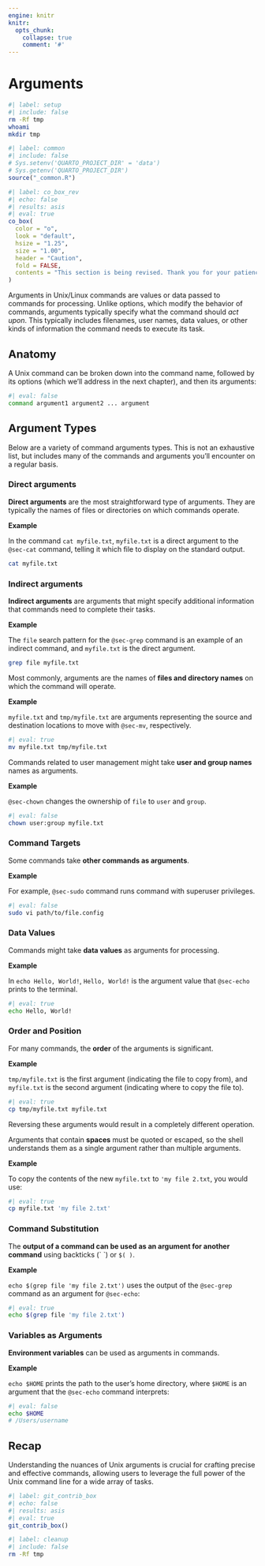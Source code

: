 ```yaml
---
engine: knitr
knitr:
  opts_chunk: 
    collapse: true
    comment: '#'
---
```


# Arguments {#sec-args}

```bash
#| label: setup
#| include: false
rm -Rf tmp
whoami
mkdir tmp
```

```r
#| label: common
#| include: false
# Sys.setenv('QUARTO_PROJECT_DIR' = 'data')
# Sys.getenv('QUARTO_PROJECT_DIR')
source("_common.R")
```

```r
#| label: co_box_rev
#| echo: false
#| results: asis
#| eval: true
co_box(
  color = "o",
  look = "default", 
  hsize = "1.25", 
  size = "1.00", 
  header = "Caution", 
  fold = FALSE,
  contents = "This section is being revised. Thank you for your patience."
)
```

Arguments in Unix/Linux commands are values or data passed to commands for processing. Unlike options, which modify the behavior of commands, arguments typically specify what the command should *act upon*. This typically includes filenames, user names, data values, or other kinds of information the command needs to execute its task.
 
## [Anatomy]{style="font-size: 1.05em; font-weight: bold;"}

A Unix command can be broken down into the command name, followed by its options (which we'll address in the next chapter), and then its arguments:

```bash
#| eval: false
command argument1 argument2 ... argument
```

## [Argument Types]{style="font-size: 1.05em; font-weight: bold;"} 

Below are a variety of command arguments types. This is not an exhaustive list, but includes many of the commands and arguments you'll encounter on a regular basis.

### Direct arguments

**Direct arguments** are the most straightforward type of arguments. They are typically the names of files or directories on which commands operate. 

**Example** 

In the command `cat myfile.txt`, `myfile.txt` is a direct argument to the <code>@sec-cat</code> command, telling it which file to display on the standard output.

```bash
cat myfile.txt
```

###  Indirect arguments

**Indirect arguments** are arguments that might specify additional information that commands need to complete their tasks.

**Example** 

The `file` search pattern for the <code>@sec-grep</code> command is an example of an indirect command, and `myfile.txt` is the direct argument.

```bash
grep file myfile.txt
```

Most commonly, arguments are the names of **files and directory names** on which the command will operate.

**Example**

`myfile.txt` and `tmp/myfile.txt` are arguments representing the source and destination locations to move with <code>@sec-mv</code>, respectively.

```bash
#| eval: true
mv myfile.txt tmp/myfile.txt
```

Commands related to user management might take **user and group names** names as arguments.

**Example**

<code>@sec-chown</code> changes the ownership of `file` to `user` and `group`.

```bash
#| eval: false
chown user:group myfile.txt
```

### Command Targets

Some commands take **other commands as arguments**.

**Example**

For example, <code>@sec-sudo</code> command runs command with superuser privileges.

```bash
#| eval: false
sudo vi path/to/file.config
```

### Data Values

Commands might take **data values** as arguments for processing. 

**Example**

In `echo Hello, World!`, `Hello, World!` is the argument value that <code>@sec-echo</code> prints to the terminal.

```bash
#| eval: true
echo Hello, World!
```

### Order and Position

For many commands, the **order** of the arguments is significant. 

**Example** 

`tmp/myfile.txt` is the first argument (indicating the file to copy from), and `myfile.txt` is the second argument (indicating where to copy the file to). 

```bash
#| eval: true
cp tmp/myfile.txt myfile.txt
```

Reversing these arguments would result in a completely different operation.

Arguments that contain **spaces** must be quoted or escaped, so the shell understands them as a single argument rather than multiple arguments. 

**Example** 

To copy the contents of the new `myfile.txt` to `'my file 2.txt`, you would use:

```bash
#| eval: true
cp myfile.txt 'my file 2.txt'
```

### Command Substitution

The **output of a command can be used as an argument for another command** using backticks (\` \`) or `$( )`. 

**Example** 

`echo $(grep file 'my file 2.txt')` uses the output of the <code>@sec-grep</code> command as an argument for <code>@sec-echo</code>:

```bash
#| eval: true
echo $(grep file 'my file 2.txt')
```

### Variables as Arguments

**Environment variables** can be used as arguments in commands. 

**Example** 

`echo $HOME` prints the path to the user's home directory, where `$HOME` is an argument that the <code>@sec-echo</code> command interprets:

```bash
#| eval: false
echo $HOME
# /Users/username
```

## [Recap]{style="font-size: 1.05em; font-weight: bold;"} 


Understanding the nuances of Unix arguments is crucial for crafting precise and effective commands, allowing users to leverage the full power of the Unix command line for a wide array of tasks.

```r
#| label: git_contrib_box
#| echo: false
#| results: asis
#| eval: true
git_contrib_box()
```


```bash
#| label: cleanup
#| include: false
rm -Rf tmp
```
